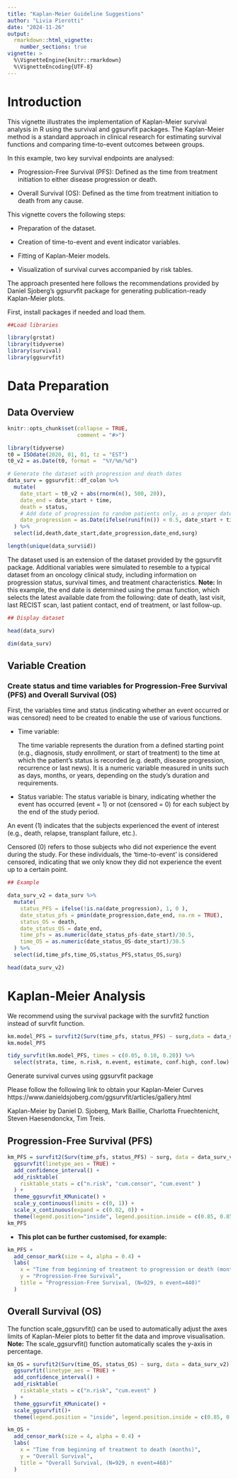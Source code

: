 ```yaml
---
title: "Kaplan-Meier Guideline Suggestions"
author: "Livia Pierotti"
date: "2024-11-26"
output: 
  rmarkdown::html_vignette:
    number_sections: true
vignette: >
  %\VignetteEngine{knitr::rmarkdown}
  %\VignetteEncoding{UTF-8}
---
```

  
# Introduction

This vignette illustrates the implementation of Kaplan-Meier survival analysis in R using the survival and ggsurvfit packages. The Kaplan-Meier method is a standard approach in clinical research for estimating survival functions and comparing time-to-event outcomes between groups.

In this example, two key survival endpoints are analysed:

*   Progression-Free Survival (PFS): Defined as the time from treatment initiation to either disease progression or death.

*   Overall Survival (OS): Defined as the time from treatment initiation to death from any cause.

This vignette covers the following steps:

* Preparation of the dataset.

* Creation of time-to-event and event indicator variables.

* Fitting of Kaplan-Meier models.

* Visualization of survival curves accompanied by risk tables.

The approach presented here follows the recommendations provided by Daniel Sjoberg's ggsurvfit package for generating publication-ready Kaplan-Meier plots.
  
First, install packages if needed and load them.   
  
```r
##Load libraries

library(grstat)
library(tidyverse)
library(survival)
library(ggsurvfit)
```

# Data Preparation

## Data Overview

```r
knitr::opts_chunk$set(collapse = TRUE,
                      comment = "#>")

library(tidyverse)
t0 = ISOdate(2020, 01, 01, tz = "EST")
t0_v2 = as.Date(t0, format =  "%Y/%m/%d")

# Generate the dataset with progression and death dates
data_surv = ggsurvfit::df_colon %>% 
  mutate(
    date_start = t0_v2 + abs(rnorm(n(), 500, 20)), 
    date_end = date_start + time,
    death = status,
    # Add date of progression to random patients only, as a proper date
    date_progression = as.Date(ifelse(runif(n()) < 0.5, date_start + time * runif(n(), 0.6, 0.8), NA), origin = "1970-01-01"),
  ) %>% 
  select(id,death,date_start,date_progression,date_end,surg)

length(unique(data_surv$id))

```

The dataset used is an extension of the dataset provided by the ggsurvfit package. Additional variables were simulated to resemble to a typical dataset from an oncology clinical study, including information on progression status, survival times, and treatment characteristics.
**Note:** In this example, the end date is determined using the pmax function, which selects the latest available date from the following: date of death, last visit, last RECIST scan, last patient contact, end of treatment, or last follow-up.

```r
## Display dataset

head(data_surv)

dim(data_surv)
```

## Variable Creation

### Create status and time variables for Progression-Free Survival (PFS) and Overall Survival (OS)

First, the variables time and status (indicating whether an event occurred or was censored) need to be created to enable the use of various functions.

* Time variable:
  
  The time variable represents the duration from a defined starting point (e.g., diagnosis, study enrollment, or start of treatment) to the time at which the patient's status is recorded (e.g. death, disease progression, recurrence or last news). It is a numeric variable measured in units such as days, months, or years, depending on the study's duration and requirements.

* Status variable:
  The status variable is binary, indicating whether the event has occurred (event = 1) or not (censored = 0) for each subject by the end of the study period.

An event (1) indicates that the subjects experienced the event of interest (e.g., death, relapse, transplant failure, etc.).

Censored (0) refers to those subjects who did not experience the event during the study. For these individuals, the 'time-to-event' is considered censored, indicating that we only know they did not experience the event up to a certain point.

```r
## Example

data_surv_v2 = data_surv %>%
  mutate(
    status_PFS = ifelse(!is.na(date_progression), 1, 0 ),
    date_status_pfs = pmin(date_progression,date_end, na.rm = TRUE),
    status_OS = death,
    date_status_OS = date_end,
    time_pfs = as.numeric(date_status_pfs-date_start)/30.5,
    time_OS = as.numeric(date_status_OS-date_start)/30.5
  ) %>% 
  select(id,time_pfs,time_OS,status_PFS,status_OS,surg)

head(data_surv_v2)
```

# Kaplan-Meier Analysis

We recommend using the survival package with the survfit2 function instead of survfit function.

```r
km.model_PFS = survfit2(Surv(time_pfs, status_PFS) ~ surg,data = data_surv_v2)
km.model_PFS

tidy_survfit(km.model_PFS, times = c(0.05, 0.10, 0.20)) %>% 
  select(strata, time, n.risk, n.event, estimate, conf.high, conf.low)
```


 Generate survival curves using ggsurvfit package


Please follow the following link to obtain your Kaplan-Meier Curves
https://www.danieldsjoberg.com/ggsurvfit/articles/gallery.html

Kaplan-Meier by Daniel D. Sjoberg, Mark Baillie, Charlotta Fruechtenicht, Steven Haesendonckx, Tim Treis.

## Progression-Free Survival (PFS)

```r
km_PFS = survfit2(Surv(time_pfs, status_PFS) ~ surg, data = data_surv_v2) %>%
  ggsurvfit(linetype_aes = TRUE) +
  add_confidence_interval() +
  add_risktable(
    risktable_stats = c("n.risk", "cum.censor", "cum.event" )
  ) +
  theme_ggsurvfit_KMunicate() +
  scale_y_continuous(limits = c(0, 1)) +
  scale_x_continuous(expand = c(0.02, 0)) +
  theme(legend.position="inside", legend.position.inside = c(0.85, 0.85))
km_PFS
```


- **This plot can be further customised, for example:**

```r
km_PFS +
  add_censor_mark(size = 4, alpha = 0.4) +
  labs(
    x = "Time from beginning of treatment to progression or death (months)",
    y = "Progression-Free Survival",
    title = "Progression-Free Survival, (N=929, n event=440)"
  ) 
```


## Overall Survival (OS)

The function scale_ggsurvfit() can be used to automatically adjust the axes limits of Kaplan-Meier plots to better fit the data and improve visualisation.
**Note:** The scale_ggsurvfit() function automatically scales the y-axis in percentage.

```r
km_OS = survfit2(Surv(time_OS, status_OS) ~ surg, data = data_surv_v2) %>%
  ggsurvfit(linetype_aes = TRUE) +
  add_confidence_interval() +
  add_risktable(
    risktable_stats = c("n.risk", "cum.event" )
  ) +
  theme_ggsurvfit_KMunicate() +
  scale_ggsurvfit()+
  theme(legend.position = "inside", legend.position.inside = c(0.85, 0.85))

km_OS +
  add_censor_mark(size = 4, alpha = 0.4) +
  labs(
    x = "Time from beginning of treatment to death (months)",
    y = "Overall Survival",
    title = "Overall Survival, (N=929, n event=468)"
  ) 
```





